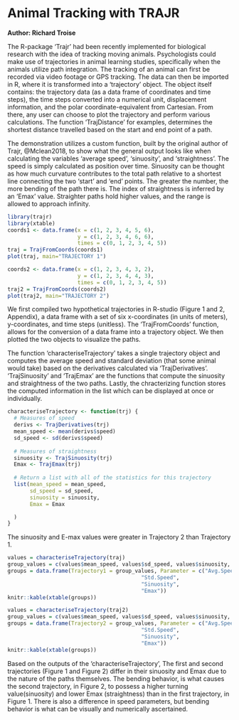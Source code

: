 # Animal Tracking with TRAJR

**Author: Richard Troise**

  The R-package ‘Trajr’ had been recently implemented for biological research with the idea of tracking moving animals. Psychologists could make use of trajectories in animal learning studies, specifically when the animals utilize path integration. The tracking of an animal can first be recorded via video footage or GPS tracking. The data can then be imported in R, where it is transformed into a ‘trajectory’ object. The object itself contains: the trajectory data (as a data frame of coordinates and time steps), the time steps converted into a numerical unit, displacement information, and the polar coordinate-equivalent from Cartesian. From there, any user can choose to plot the trajectory and perform various calculations. The function ‘TrajDistance’ for examples, determines the shortest distance travelled based on the start and end point of a path. 
  
  The demonstration utilizes a custom function, built by the original author of Trajr, @Mclean2018, to show what the general output looks like when calculating the variables ‘average speed’, ‘sinuosity’, and ‘straightness’. The speed is simply calculated as position over time. Sinuosity can be thought as how much curvature contributes to the total path relative to a shortest line connecting the two ‘start’ and ‘end’ points. The greater the number, the more bending of the path there is. The index of straightness is inferred by an ‘Emax’ value. Straighter paths hold higher values, and the range is allowed to approach infinity.


```r
library(trajr)
library(xtable)
coords1 <- data.frame(x = c(1, 2, 3, 4, 5, 6),
                      y = c(1, 2, 3, 4, 6, 6),
                      times = c(0, 1, 2, 3, 4, 5))
traj = TrajFromCoords(coords1)
plot(traj, main="TRAJECTORY 1")

```

```r
coords2 <- data.frame(x = c(1, 2, 3, 4, 3, 2),
                      y = c(1, 2, 3, 4, 4, 3),
                      times = c(0, 1, 2, 3, 4, 5))
traj2 = TrajFromCoords(coords2)
plot(traj2, main="TRAJECTORY 2")

```

  We first compiled two hypothetical trajectories in R-studio (Figure 1 and 2, Appendix), a data frame with a set of six x-coordinates (in units of meters), y-coordinates, and time steps (unitless). The ‘TrajFromCoords’ function, allows for the conversion of a data frame into a trajectory object. We then plotted the two objects to visualize the paths.

  The function ‘characteriseTrajectory’ takes a single trajectory object and computes the average speed and standard deviation (that some animal would take) based on the derivatives calculated via ‘TrajDerivatives’. ‘TrajSinuosity’ and ‘TrajEmax’ are the functions that compute the sinuosity and straightness of the two paths. Lastly, the chracterizing function stores the computed information in the list which can be displayed at once or individually.

```r
characteriseTrajectory <- function(trj) {
  # Measures of speed
  derivs <- TrajDerivatives(trj)
  mean_speed <- mean(derivs$speed)
  sd_speed <- sd(derivs$speed)
  
  # Measures of straightness
  sinuosity <- TrajSinuosity(trj)
  Emax <- TrajEmax(trj)
  
  # Return a list with all of the statistics for this trajectory
  list(mean_speed = mean_speed,
       sd_speed = sd_speed,
       sinuosity = sinuosity,
       Emax = Emax

  )
}
```

The sinuosity and E-max values were greater in Trajectory 2 than Trajectory 1.

```r
values = characteriseTrajectory(traj)
group_values = c(values$mean_speed, values$sd_speed, values$sinuosity, values$Emax)
groups = data.frame(Trajectory1 = group_values, Parameter = c("Avg.Speed",
                                          "Std.Speed",
                                          "Sinuosity",
                                          "Emax"))
knitr::kable(xtable(groups))

```

```r
values = characteriseTrajectory(traj2)
group_values = c(values$mean_speed, values$sd_speed, values$sinuosity, values$Emax)
groups = data.frame(Trajectory2 = group_values, Parameter = c("Avg.Speed",
                                          "Std.Speed",
                                          "Sinuosity",
                                          "Emax"))
knitr::kable(xtable(groups))
```


Based on the outputs of the ‘characteriseTrajectory’, The first and second trajectories (Figure 1 and Figure 2) differ in their sinuosity and Emax due to the nature of the paths themselves. The bending behavior, is what causes the second trajectory, in Figure 2, to possess a higher turning value(sinuosity) and lower Emax (straightness) than in the first trajectory, in Figure 1. There is also a difference in speed parameters, but bending behavior is what can be visually and numerically ascertained.



